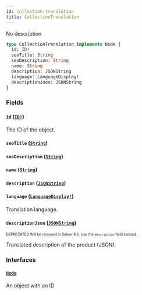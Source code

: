 ```yaml
---
id: collection-translation
title: CollectionTranslation
---
```


No description

```graphql
type CollectionTranslation implements Node {
  id: ID!
  seoTitle: String
  seoDescription: String
  name: String
  description: JSONString
  language: LanguageDisplay!
  descriptionJson: JSONString
}
```

### Fields

#### `id` ([`ID!`](/developer/api-reference/scalars/id.mdx))

The ID of the object.

#### `seoTitle` ([`String`](/developer/api-reference/scalars/string.mdx))

#### `seoDescription` ([`String`](/developer/api-reference/scalars/string.mdx))

#### `name` ([`String`](/developer/api-reference/scalars/string.mdx))

#### `description` ([`JSONString`](/developer/api-reference/scalars/json-string.mdx))

#### `language` ([`LanguageDisplay!`](/developer/api-reference/objects/language-display.mdx))

Translation language.

#### `descriptionJson` ([`JSONString`](/developer/api-reference/scalars/json-string.mdx))

<sub><sup><span className="deprecatedTag">DEPRECATED</span> Will be removed in Saleor 4.0. Use the `description` field instead.</sup></sub>

Translated description of the product (JSON).

### Interfaces

#### [`Node`](/developer/api-reference/interfaces/node.mdx)

An object with an ID
